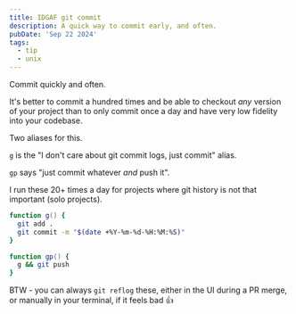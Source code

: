 ```yaml
---
title: IDGAF git commit
description: A quick way to commit early, and often.
pubDate: 'Sep 22 2024'
tags:
  - tip
  - unix
---
```


Commit quickly and often. 

It's better to commit a hundred times and be able to checkout _any_ version of your project than to only commit once a day and have very low fidelity into your codebase.

Two aliases for this.

`g` is the "I don't care about git commit logs, just commit" alias. 

`gp` says "just commit whatever _and_ push it".

I run these 20+ times a day for projects where git history is not that important (solo projects).

```zsh
function g() {
  git add .
  git commit -m "$(date +%Y-%m-%d-%H:%M:%S)"
}

function gp() {
  g && git push
}
```

BTW - you can always `git reflog` these, either in the UI during a PR merge, or manually in your terminal, if it feels bad 👍

